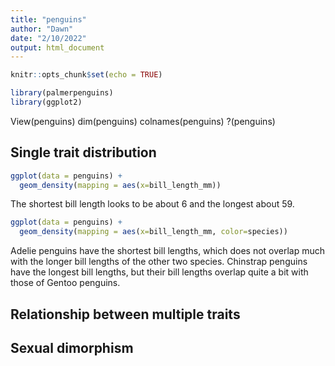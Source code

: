 ```yaml
---
title: "penguins"
author: "Dawn"
date: "2/10/2022"
output: html_document
---
```


```r
knitr::opts_chunk$set(echo = TRUE)
```


```r
library(palmerpenguins)
library(ggplot2)
```

View(penguins)
dim(penguins)
colnames(penguins)
?(penguins)

## Single trait distribution
```r
ggplot(data = penguins) +
  geom_density(mapping = aes(x=bill_length_mm))
```
The shortest bill length looks to be about 6 and the longest about 59. 
<br>  

```r
ggplot(data = penguins) +
  geom_density(mapping = aes(x=bill_length_mm, color=species))
```
Adelie penguins have the shortest bill lengths, which does not overlap much with the longer bill lengths of the other two species. Chinstrap penguins have the longest bill lengths, but their bill lengths overlap quite a bit with those of Gentoo penguins. 


## Relationship between multiple traits


## Sexual dimorphism